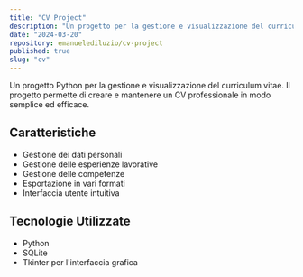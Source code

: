 ```yaml
---
title: "CV Project"
description: "Un progetto per la gestione e visualizzazione del curriculum vitae"
date: "2024-03-20"
repository: emanuelediluzio/cv-project
published: true
slug: "cv"
---
```


Un progetto Python per la gestione e visualizzazione del curriculum vitae. Il progetto permette di creare e mantenere un CV professionale in modo semplice ed efficace.

## Caratteristiche

- Gestione dei dati personali
- Gestione delle esperienze lavorative
- Gestione delle competenze
- Esportazione in vari formati
- Interfaccia utente intuitiva

## Tecnologie Utilizzate

- Python
- SQLite
- Tkinter per l'interfaccia grafica 